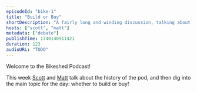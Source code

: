 ```yaml
---
episodeId: "bike-1"
title: "Build or Buy"
shortDescription: "A fairly long and winding discussion, talking about the history of the pod and then digging into whether you should build or buy your next internal tool!"
hosts: ["scott", "matt"]
metadata: ["debate"]
publishTime: 1740140911421
duration: 123
audioURL: "TODO"
---
```


Welcome to the Bikeshed Podcast!

This week [Scott](https://scottykaye.com/) and [Matt](https://matthamlin.me/) talk about the history of the pod, and then dig into the main topic for the day: whether to build or buy!
